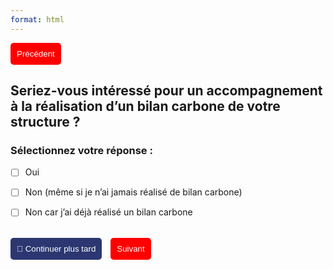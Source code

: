 ```yaml
---
format: html
---
```


<div style='text-align: left; margin-bottom: 20px;'>
<button onclick="window.location.href='question_9.html'" style='background-color: red; color: white; border: none; padding: 10px; border-radius: 5px; cursor: pointer;'>Précédent</button>
</div>

## Seriez-vous intéressé pour un accompagnement à la réalisation d'un bilan carbone de votre structure ?

### Sélectionnez votre réponse :

- [ ] Oui

- [ ] Non (même si je n'ai jamais réalisé de bilan carbone)

- [ ] Non car j'ai déjà réalisé un bilan carbone

<br>
<button id='continuer' onclick='sauvegarderReponses()' style='background-color: #2c3771; color: white; border: none; padding: 10px; border-radius: 5px; cursor: pointer; margin-right: 10px;'>📌 Continuer plus tard</button>
<button onclick="window.location.href='#'" style='background-color: red; color: white; border: none; padding: 10px; border-radius: 5px; cursor: pointer;' disabled>Suivant</button>


<script>
document.getElementById('quiz-form').addEventListener('submit', function(event) {
  event.preventDefault();
  let responses = [];
  document.querySelectorAll('input[type=checkbox]:checked').forEach((checkbox) => {
    responses.push(checkbox.value);
  });
  localStorage.setItem('reponses_q10', JSON.stringify(responses));
  alert('Réponse enregistrée !');
});
</script>
<script>
function sauvegarderReponses() {
  let responses = [];
  document.querySelectorAll('input[type=checkbox]:checked').forEach((checkbox) => {
    responses.push(checkbox.value);
  });
  localStorage.setItem('reponses_q10', JSON.stringify(responses));
  alert('✔ Réponses enregistrées ! Vous pouvez revenir plus tard.');
}
</script>

